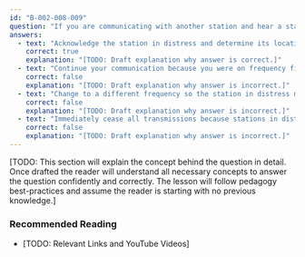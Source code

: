 ```yaml
---
id: "B-002-008-009"
question: "If you are communicating with another station and hear a station in distress break in, what should you do?"
answers:
  - text: "Acknowledge the station in distress and determine its location and what assistance may be needed"
    correct: true
    explanation: "[TODO: Draft explanation why answer is correct.]"
  - text: "Continue your communication because you were on frequency first"
    correct: false
    explanation: "[TODO: Draft explanation why answer is incorrect.]"
  - text: "Change to a different frequency so the station in distress may have a clear channel to call for assistance"
    correct: false
    explanation: "[TODO: Draft explanation why answer is incorrect.]"
  - text: "Immediately cease all transmissions because stations in distress have emergency rights to the frequency"
    correct: false
    explanation: "[TODO: Draft explanation why answer is incorrect.]"
---
```


[TODO: This section will explain the concept behind the question in detail. Once drafted the reader will understand all necessary concepts to answer the question confidently and correctly. The lesson will follow pedagogy best-practices and assume the reader is starting with no previous knowledge.]

### Recommended Reading

- [TODO: Relevant Links and YouTube Videos]
